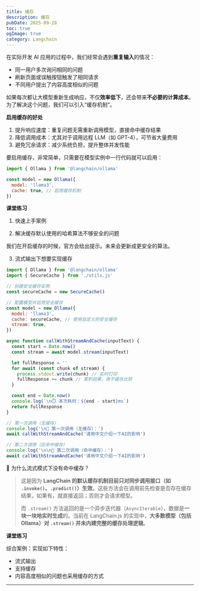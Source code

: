 ```yaml
---
title: 缓存
description: 缓存
pubDate: 2025-09-28
toc: true
ogImage: true
category: Langchain
---
```


在实际开发 AI 应用的过程中，我们经常会遇到**重复输入**的情况：

- 同一用户多次询问相同的问题
- 刷新页面或误触按钮触发了相同请求
- 不同用户提出了内容高度相似的问题

如果每次都让大模型重新生成响应，不仅**效率低下**，还会带来**不必要的计算成本**。为了解决这个问题，我们可以引入“缓存机制”。

**启用缓存的好处**

1. 提升响应速度：重复问题无需重新调用模型，直接命中缓存结果
2. 降低调用成本：尤其对于调用远程 LLM（如 GPT-4），可节省大量费用
3. 避免冗余请求：减少系统负担，提升整体并发性能

要启用缓存，非常简单，只需要在模型实例中一行代码就可以启用：

```js
import { Ollama } from '@langchain/ollama'

const model = new Ollama({
  model: 'llama3',
  cache: true, // 启用缓存机制
})
```

**课堂练习**

1. 快速上手案例

2. 解决缓存默认使用的哈希算法不够安全的问题

我们在开启缓存的时候，官方会给出提示。未来会更新成更安全的算法。

3. 流式输出下想要实现缓存

```js
import { Ollama } from '@langchain/ollama'
import { SecureCache } from './utils.js'

// 创建安全缓存实例
const secureCache = new SecureCache()

// 配置模型并启用安全缓存
const model = new Ollama({
  model: 'llama3',
  cache: secureCache, // 使用自定义的安全缓存
  stream: true,
})

async function callWithStreamAndCache(inputText) {
  const start = Date.now()
  const stream = await model.stream(inputText)

  let fullResponse = ''
  for await (const chunk of stream) {
    process.stdout.write(chunk) // 实时打印
    fullResponse += chunk // 累积结果，用于缓存比较
  }

  const end = Date.now()
  console.log(`\n⏱️ 本次耗时：${end - start}ms`)
  return fullResponse
}

// 第一次调用（无缓存）
console.log('\n🎯 第一次调用（无缓存）：')
await callWithStreamAndCache('请用中文介绍一下AI的影响')

// 第二次调用（应命中缓存）
console.log('\n\n🎯 第二次调用（命中缓存）：')
await callWithStreamAndCache('请用中文介绍一下AI的影响')
```

🤔 为什么流式模式下没有命中缓存？

> 这是因为 **LangChain 的默认缓存机制目前只对同步调用接口（如 `.invoke()`、`.predict()`）生效**。这些方法会在调用前先检查是否存在缓存结果，如果有，就直接返回；否则才会请求模型。
>
> 而 `.stream()` 方法返回的是一个异步迭代器（`AsyncIterable`），数据是**一块一块地实时生成**的。当前在 LangChain.js 的实现中，**大多数模型（包括 Ollama）对 `.stream()` 并未内建完整的缓存处理逻辑**。

**课堂练习**

综合案例：实现如下特性：

- 流式输出
- 支持缓存
- 内容高度相似的问题也采用缓存的方式

---
